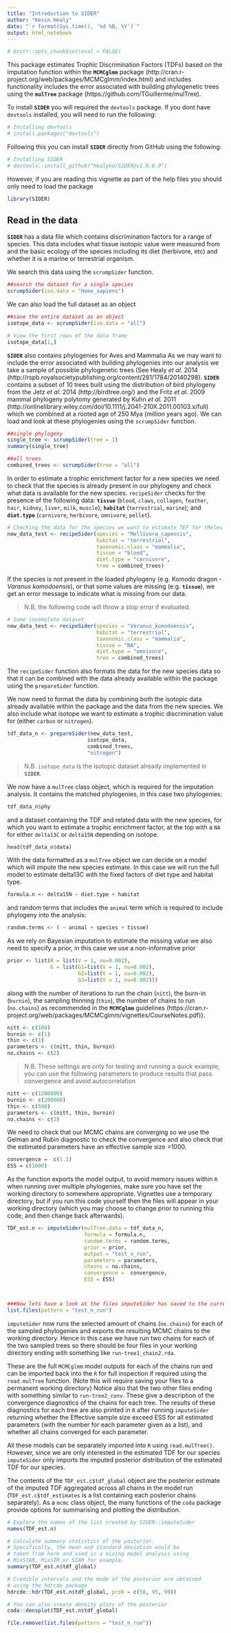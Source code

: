 ```yaml
---
title: "Introduction to SIDER"
author: "Kevin Healy"
date: "`r format(Sys.time(), '%d %B, %Y')`"
output: html_notebook
---
```


```r
# knitr::opts_chunk$set(eval = FALSE)
```


This package estimates Trophic Discrimination Factors (TDFs) based on the imputation function within the **`MCMCglmm`** package (http://cran.r-project.org/web/packages/MCMCglmm/index.html) and includes
functionality includes the error associated with building phylogenetic trees using the **`mulTree`** package (https://github.com/TGuillerme/mulTree).

\section{Installation}
To install **`SIDER`** you will required the `devtools` package. If you dont have `devtools` installed, you will need to run the following:

```r

# Installing devtools
# install.packages("devtools")

```


Following this you can install **`SIDER`** directly from GitHub using the following:

```r
# Installing SIDER
# devtools::install_github("healyke/SIDER@v1.0.0.0")

```

However, if you are reading this vignette as part of the help files you should only need to load the package

```r
library(SIDER)
```

## Read in the data
**`SIDER`** has a data file which contains discrimination factors for a range of species.
This data includes what tissue isotopic value were measured from and the basic ecology of the species including its diet (herbivore, etc) and whether it is a marine or terrestrial organism.

We search this data using the `scrumpSider` function.

```r

##search the dataset for a single species
scrumpSider(iso.data = "Homo_sapiens")

```

We can also load the full dataset as an object

```r

##save the entire dataset as an object
isotope_data <- scrumpSider(iso.data = "all")

# View the first rows of the data frame
isotope_data[1,]

```

**`SIDER`** also contains phylogenies for Aves and Mammalia 
As we may want to include the error associated with building phylogenies into our analysis we take a sample of possible phylogenetic trees (See Healy *et al.* 2014 (http://rspb.royalsocietypublishing.org/content/281/1784/20140298).
**`SIDER`** contains a subset of 10 trees built using the distribution of bird phylogeny from the Jetz *et al.* 2014 (http://birdtree.org/) and the Fritz *et al.* 2009 mammal phylogeny polytomy generated by Kuhn *et al.* 2011 (http://onlinelibrary.wiley.com/doi/10.1111/j.2041-210X.2011.00103.x/full) which we combined at a rooted age of 250 Mya (million years ago). We can load and look at these phylogenies using the `scrumpSider` function.

```r

##single phylogeny
single_tree <- scrumpSider(tree = 1)
summary(single_tree)

##all trees
combined_trees <- scrumpSider(tree = "all")

```


\section{Testing the new data: \texttt{recipeSider}}
In order to estimate a trophic enrichment factor for a new species we need to check that the species is already present in our phylogeny and check what data is available for the new species.
`recipeSider` checks for the presence of the following data:
 **`tissue`** (`blood`, `claws`, `collagen`, `feather`, `hair`, `kidney`, `liver`, `milk`, `muscle`);
 **`habitat`** (`terrestrial`, `marine`);
 and **`diet.type`** (`carnivore`, `herbivore`, `omnivore`, `pellet`).

```r
# Checking the data for the species we want to estimate TEF for (Meles meles)
new_data_test <- recipeSider(species = "Mellivora_capensis", 
                             habitat = "terrestrial", 
                             taxonomic.class = "mammalia", 
                             tissue = "blood", 
                             diet.type = "carnivore", 
                             tree = combined_trees)
```

If the species is not present in the loaded phylogeny (e.g. Komodo dragon - *Varanus komodoensis*), or that some values are missing (e.g. **`tissue`**), we get an error message to indicate what is missing from our data.

> N.B, the following code will throw a stop error if evaluated.

```r
# Some incomplete dataset
new_data_test <- recipeSider(species = "Varanus_komodoensis", 
                             habitat = "terrestrial", 
                             taxonomic.class = "mammalia", 
                             tissue = "NA", 
                             diet.type = "omnivore", 
                             tree = combined_trees)
```

The `recipeSider` function also formats the data for the new species data so that it can be combined with the data already available within the package using the `prepareSider` function.

\section{Formatting the new data: `prepareSider`}
We now need to format the data by combining both the isotopic data already available within the package and the data from the new species. We also include what isotope we want to estimate a trophic discrimination value for (either `carbon` or `nitrogen`).

```r
tdf_data_n <- prepareSider(new_data_test, 
                          isotope_data, 
                          combined_trees, 
                          "nitrogen")
```

> N.B. `isotope_data` is the isotopic dataset already implemented in **`SIDER`**.

We now have a `mulTree` class object, which is required for the imputation analysis.
It contains the matched phylogenies, in this case two phylogenies:

```r
tdf_data_n$phy
```

and a dataset containing the TDF and related data with the new species, for which you want to estimate a trophic enrichment factor, at the top with a `NA` for either `delta13C` or `delta15N` depending on isotope.

```r
head(tdf_data_n$data)
```


\section{Running the analysis: `prepareSider`}

With the data formatted as a `mulTree` object we can decide on a model which will impute the new species estimate.
In this case we will run the full model to estimate delta13C with the fixed factors of diet type and habitat type.

```r
formula.n <- delta15N ~ diet.type + habitat
```

and random terms that includes the `animal` term which is required to include phylogeny into the analysis:

```r
random.terms <- ( ~ animal + species + tissue)
```

As we rely on Bayesian imputation to estimate the missing value we also need to specify a prior, in this case we use a non-informative prior

```r
prior <- list(R = list(V = 1, nu=0.002), 
              G = list(G1=list(V = 1, nu=0.002),
                       G2=list(V = 1, nu=0.002), 
                       G3=list(V = 1, nu=0.002)))
```

along with the number of iterations to run the chain (`nitt`), the burn-in (`burnin`), the sampling thinning (`thin`), the number of chains to run (`no.chains`) as recommended in the **`MCMCglmm`** guidelines (https://cran.r-project.org/web/packages/MCMCglmm/vignettes/CourseNotes.pdf)}.

```r
nitt <- c(100)
burnin <- c(1)
thin <- c(1)
parameters <- c(nitt, thin, burnin)
no.chains <- c(2)
```

> N.B. These settings are only for testing and running a quick example, you can use the following parameters to produce results that pass convergence and avoid autocorrelation

```r
nitt <- c(1200000)
burnin <- c(200000)
thin <- c(500)
parameters <- c(nitt, thin, burnin)
no.chains <- c(2)
```

We need to check that our MCMC chains are converging so we use the Gelman and Rubin diagnostic to check the convergence and also check that the estimated parameters have an effective sample size >1000.

```r
convergence =  c(1.1)
ESS = c(1000)

```

As the function exports the model output, to avoid memory issues within `R` when running over multiple phylogenies, make sure you have set the working directory to somewhere appropriate. Vignettes use a temporary directory, but if you run this code yourself then the files will appear in your working directory (which you may choose to change prior to running this code, and then change back afterwards).

```r


TDF_est.n <- imputeSider(mulTree.data = tdf_data_n, 
                         formula = formula.n, 
                         random.terms = random.terms,
                         prior = prior, 
                         output = "test_n_run",
                         parameters = parameters,
                         chains = no.chains, 
                         convergence =  convergence, 
                         ESS = ESS)



###Now lets have a look at the files imputeSider has saved to the current working directory
list.files(pattern = "test_n_run")

```

`imputeSider` now runs the selected amount of chains (`no.chains`) for each of the sampled phylogenies and exports the resulting MCMC chains to the working directory.
Hence in this case we have run two chains for each of the two sampled trees so there should be four files in your working directory ending with something like `run-tree1_chain2.rda`. 

These are the full `MCMCglmm` model outputs for each of the chains run and can be imported back into the `R` for full inspection if required using the `read.mulTree` function. (Note this will require saving your files to a permanent working directory)
Notice also that the two other files ending with something similar to `run-tree2_conv`.
These give a description of the convergence diagnostics of the chains for each tree.
The results of these diagnostics for each tree are also printed in `R` after running `imputeSider` returning whether the Effective sample size exceed ESS for all estimated parameters (with the number for each parameter given as a list), and whether all chains converged for each parameter.

All these models can be separately imported into `R` using `read.mulTree()`.
However, since we are only interested in the estimated TDF for our species `imputeSider` only imports the imputed posterior distribution of the estimated TDF for our species.

The contents of the `TDF_est.c$tdf_global` object are the posterior estimate of the imputed TDF aggregated across all chains in the model run (`TDF_est.c$tdf_estimates` is a list containing each posterior chains separately).
As a `mcmc` class object, the many functions of the `coda` package provide options for summarising and plotting the distribution.

```r
# Explore the names of the list created by SIDER::imputeSider
names(TDF_est.n)

# Calculate summary statistics of the posterior. 
# Specifically, the mean and standard deviation would be
# taken from here and used in a mixing model analysis using 
# MixSIAR, MixSIR or SIAR for example.
summary(TDF_est.n$tdf_global)

# Credible intervals and the mode of the posterior are obtained 
# using the hdrcde package
hdrcde::hdr(TDF_est.n$tdf_global, prob = c(50, 95, 99))

# You can also create density plots of the posterior
coda::densplot(TDF_est.n$tdf_global)
```

<!-- TG: I made this part hidden (just for ) -->

```r
file.remove(list.files(pattern = "test_n_run"))
```